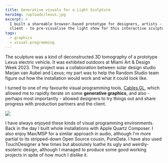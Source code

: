 ```yaml
---
title: Generative visuals for a Light Sculpture
heroImg: /uploads/lexus.jpg
excerpt: >
  I built a shareable browser-based prototype for designers, artists - and the
  client - to pre-visualise the light show for this interactive sculpture.
tags:
  - graphics
  - visual-programming
---
```


The sculpture was a kind of deconstructed 3D tomography of a prototype Lexus electric vehicle. It was exhibited outdoors at Miami Art & Design Week 2023. The project was a collaboration between solar design studio Marjan van Aubel and Lexus; my part was to help the Random Studio team figure out how the installation would work and what it could look like.

I turned to one of my favourite visual programming tools, [Cables.GL](https://cables.gl/), which allowed me to rapidly iterate on some **generative graphics**, and also - perhaps most importantly - allowed designers to try things out and share progress with production partners and the client.

![](/uploads/cablesgl.png)

I have always enjoyed these kinds of visual programming environments. Back in the day I built whole installations with Apple Quartz Composer. I also enjoy Max/MSP for a similar approach in audio, although I'm more partial to its stripped-down Open Source cousin, PureData. I have also used TouchDesigner a few times but absolutely loathe its ugly and weirdly-esoteric design, although I managed to produce some good working projects in spite of how much I dislike it.
